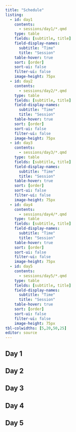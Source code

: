 ```yaml
---
title: "Schedule"
listing:
  - id: day1
    contents:
      - sessions/day1/*.qmd
    type: table
    fields: [subtitle, title]
    field-display-names:
      subtitle: "Time"
      title: "Session"
    table-hover: true
    sort: [order]
    sort-ui: false
    filter-ui: false
    image-height: 75px
  - id: day2
    contents:
      - sessions/day2/*.qmd
    type: table
    fields: [subtitle, title]
    field-display-names:
      subtitle: "Time"
      title: "Session"
    table-hover: true
    sort: [order]
    sort-ui: false
    filter-ui: false
    image-height: 75px
  - id: day3
    contents:
      - sessions/day3/*.qmd
    type: table
    fields: [subtitle, title]
    field-display-names:
      subtitle: "Time"
      title: "Session"
    table-hover: true
    sort: [order]
    sort-ui: false
    filter-ui: false
    image-height: 75px
  - id: day4
    contents:
      - sessions/day4/*.qmd
    type: table
    fields: [subtitle, title]
    field-display-names:
      subtitle: "Time"
      title: "Session"
    table-hover: true
    sort: [order]
    sort-ui: false
    filter-ui: false
    image-height: 75px
  - id: day5
    contents:
      - sessions/day5/*.qmd
    type: table
    fields: [subtitle, title]
    field-display-names:
      subtitle: "Time"
      title: "Session"
    table-hover: true
    sort: [order]
    sort-ui: false
    filter-ui: false
    image-height: 75px
tbl-colwidths: [5,20,50,25]
editor: source
---
```


<!-- 11-12th July 2023 -->
<!-- Columbia University -->


## Day 1

::: {#day1}
:::

## Day 2

::: {#day2}
:::

## Day 3

::: {#day3}
:::

## Day 4

::: {#day4}
:::

## Day 5

::: {#day5}
:::


<!-- Day 1: The basics of time series -->
<!-- Session 1. Basics of time series and data structures -->
<!-- Session 2. Time series patterns and basic graphics -->
<!-- Day 2: Time series exploration -->
<!-- Session 1. Recap day 1, transforming / adjusting time series -->
<!-- Session 2. Computing and visualizing features (features) -->
<!-- Day 3: The basics of forecasting -->
<!-- Session 1. Basic modeling / forecasting -->
<!-- Session 2. Forecasting with regression, how to represent temporal structure with regressors -->
<!-- Day 4: Forecasting temporal patterns -->
<!-- Session 1. ETS, building on recap of temporal regressors. -->
<!-- Session 2. ARIMA -->
<!-- Day 5: Evaluating model performance -->
<!-- Session 1. Recap forecasting methods, basic training and test accuracy -->
<!-- Session 2. Advanced performance evaluation: residual diagnostics and cross validation -->